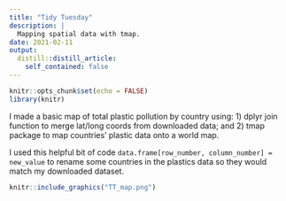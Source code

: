 ```yaml
---
title: "Tidy Tuesday"
description: |
  Mapping spatial data with tmap.
date: 2021-02-11
output:
  distill::distill_article:
    self_contained: false
---
```



```r
knitr::opts_chunk$set(echo = FALSE)
library(knitr)
```

I made a basic map of total plastic pollution by country using:
1) dplyr join function to merge lat/long coords from downloaded data; and 
2) tmap package to map countries' plastic data onto a world map. 

I used this helpful bit of code `data.frame[row_number, column_number] = new_value` to rename some countries in the plastics data so they would match my downloaded dataset.

```r
knitr::include_graphics("TT_map.png")
```

